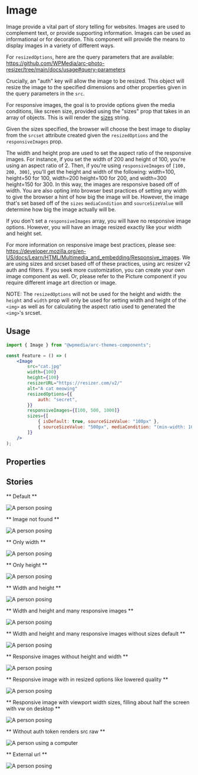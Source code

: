 

<Meta title="Components/Image" component={Image} />

# Image

Image provide a vital part of story telling for websites. Images are used to complement text, or provide supporting information. Images can be used as informational or for decoration. This component will provide the means to display images in a variety of different ways.

For `resizedOptions`, here are the query parameters that are available: https://github.com/WPMedia/arc-photo-resizer/tree/main/docs/usage#query-parameters

Crucially, an "auth" key will allow the image to be resized. This object will resize the image to the specified dimensions and other properties given in the query parameters in the `src`.

For responsive images, the goal is to provide options given the media conditions, like screen size, provided using the "sizes" prop that takes in an array of objects. This is will render the [sizes](https://developer.mozilla.org/en-US/docs/Web/HTML/Element/img#attr-sizes) string.

Given the sizes specified, the browser will choose the best image to display from the `srcset` attribute created given the `resizedOptions` and the `responsiveImages` prop.

The width and height prop are used to set the aspect ratio of the responsive images. For instance, if you set the width of 200 and height of 100, you're using an aspect ratio of 2. Then, if you're using `responsiveImages` of `[100, 200, 300]`, you'll get the height and width of the following: width=100, height=50 for 100, width=200 height=100 for 200, and width=300 height=150 for 300. In this way, the images are responsive based off of width. You are also opting into browser best practices of setting any width to give the browser a hint of how big the image will be. However, the image that's set based off of the `sizes` `mediaCondition` and `sourceSizeValue` will determine how big the image actually will be.

If you don't set a `responsiveImages` array, you will have no responsive image options. However, you will have an image resized exactly like your width and height set.

For more information on responsive image best practices, please see: https://developer.mozilla.org/en-US/docs/Learn/HTML/Multimedia_and_embedding/Responsive_images. We are using sizes and srcset based off of these practices, using arc resizer v2 auth and filters. If you seek more customization, you can create your own image component as well. Or, please refer to the Picture component if you require different image art direction or image.

NOTE: The `resizedOptions` will not be used for the height and width: the `height` and `width` prop will only be used for setting width and height of the `<img>` as well as for calculating the aspect ratio used to generated the `<img>`'s srcset.

## Usage

```jsx
import { Image } from "@wpmedia/arc-themes-components";

const Feature = () => (
	<Image
		src="cat.jpg"
		width={100}
		height={100}
		resizerURL="https://resizer.com/v2/"
		alt="A cat meowing"
		resizedOptions={{
			auth: "secret",
		}}
		responsiveImages={[100, 500, 1000]}
		sizes={[
			{ isDefault: true, sourceSizeValue: "100px" },
			{ sourceSizeValue: "500px", mediaCondition: "(min-width: 1000px)" },
		]}
	/>
);
```

## Properties

<ArgsTable of={Image} />

## Stories

** Default **

<Canvas>
	<Story name="Default">
		<Image
			src="HY6LDPEW4BBFDLBYD4S3S7LZ3E.jpg"
			alt="A person posing"
			resizedOptions={{
				auth: "ab9e85e4ddf84da579c217bc66331a71941bd99dcfbc17ef0f25b166a094bec4",
			}}
			resizerURL="https://themesinternal-themesinternal-sandbox.web.arc-cdn.net/resizer/v2/"
		/>
	</Story>
</Canvas>

** Image not found **

<Canvas>
	<Story name="Image not found">
		<Image
			src="nowhere.jpg"
			alt="A person posing"
			resizedOptions={{
				auth: "ab9e85e4ddf84da579c217bc66331a71941bd99dcfbc17ef0f25b166a094bec4",
			}}
			resizerURL="https://themesinternal-themesinternal-sandbox.web.arc-cdn.net/resizer/v2/"
		/>
	</Story>
</Canvas>

** Only width **

<Canvas>
	<Story name="Only width">
		<Image
			src="HY6LDPEW4BBFDLBYD4S3S7LZ3E.jpg"
			alt="A person posing"
			width={300}
			resizedOptions={{
				auth: "ab9e85e4ddf84da579c217bc66331a71941bd99dcfbc17ef0f25b166a094bec4",
			}}
			resizerURL="https://themesinternal-themesinternal-sandbox.web.arc-cdn.net/resizer/v2/"
		/>
	</Story>
</Canvas>

** Only height **

<Canvas>
	<Story name="Only height">
		<Image
			src="HY6LDPEW4BBFDLBYD4S3S7LZ3E.jpg"
			alt="A person posing"
			height={300}
			resizedOptions={{
				auth: "ab9e85e4ddf84da579c217bc66331a71941bd99dcfbc17ef0f25b166a094bec4",
			}}
			resizerURL="https://themesinternal-themesinternal-sandbox.web.arc-cdn.net/resizer/v2/"
		/>
	</Story>
</Canvas>

** Width and height **

<Canvas>
	<Story name="Width and height">
		<Image
			src="HY6LDPEW4BBFDLBYD4S3S7LZ3E.jpg"
			alt="A person posing"
			height={300}
			width={300}
			resizedOptions={{
				auth: "ab9e85e4ddf84da579c217bc66331a71941bd99dcfbc17ef0f25b166a094bec4",
			}}
			resizerURL="https://themesinternal-themesinternal-sandbox.web.arc-cdn.net/resizer/v2/"
		/>
	</Story>
</Canvas>

** Width and height and many responsive images **

<Canvas>
	<Story name="Width and height and many responsive images">
		<Image
			src="HY6LDPEW4BBFDLBYD4S3S7LZ3E.jpg"
			alt="A person posing"
			height={300}
			width={300}
			resizedOptions={{
				auth: "ab9e85e4ddf84da579c217bc66331a71941bd99dcfbc17ef0f25b166a094bec4",
			}}
			responsiveImages={[100, 200, 1000]}
			resizerURL="https://themesinternal-themesinternal-sandbox.web.arc-cdn.net/resizer/v2/"
			sizes={[
				{ isDefault: true, sourceSizeValue: "1000px" },
				{
					mediaCondition: "(min-width: 1000px)",
					sourceSizeValue: "200px",
				},
			]}
		/>
	</Story>
</Canvas>

** Width and height and many responsive images without sizes default **

<Canvas>
	<Story name="Width and height and many responsive images without sizes default">
		<Image
			src="HY6LDPEW4BBFDLBYD4S3S7LZ3E.jpg"
			alt="A person posing"
			height={300}
			width={300}
			resizedOptions={{
				auth: "ab9e85e4ddf84da579c217bc66331a71941bd99dcfbc17ef0f25b166a094bec4",
			}}
			responsiveImages={[100, 200, 1000]}
			resizerURL="https://themesinternal-themesinternal-sandbox.web.arc-cdn.net/resizer/v2/"
			sizes={[{ mediaCondition: "(min-width: 1000px)", sourceSizeValue: "200px" }]}
		/>
	</Story>
</Canvas>

** Responsive images without height and width **

<Canvas>
	<Story name="Responsive images without height and width">
		<Image
			src="HY6LDPEW4BBFDLBYD4S3S7LZ3E.jpg"
			alt="A person posing"
			resizedOptions={{
				auth: "ab9e85e4ddf84da579c217bc66331a71941bd99dcfbc17ef0f25b166a094bec4",
			}}
			responsiveImages={[100, 200, 1000]}
			resizerURL="https://themesinternal-themesinternal-sandbox.web.arc-cdn.net/resizer/v2/"
			sizes={[
				{ isDefault: true, sourceSizeValue: "1000px" },
				{
					mediaCondition: "(min-width: 1000px)",
					sourceSizeValue: "200px",
				},
			]}
		/>
	</Story>
</Canvas>

** Responsive image with in resized options like lowered quality **

<Canvas>
	<Story name="Responsive image with resized options like lowered quality">
		<Image
			src="HY6LDPEW4BBFDLBYD4S3S7LZ3E.jpg"
			alt="A person posing"
			height={300}
			width={300}
			resizedOptions={{
				quality: 10,
				auth: "ab9e85e4ddf84da579c217bc66331a71941bd99dcfbc17ef0f25b166a094bec4",
			}}
			responsiveImages={[100, 200, 1000]}
			resizerURL="https://themesinternal-themesinternal-sandbox.web.arc-cdn.net/resizer/v2/"
			sizes={[
				{ isDefault: true, sourceSizeValue: "1000px" },
				{
					mediaCondition: "(min-width: 1000px)",
					sourceSizeValue: "200px",
				},
			]}
		/>
	</Story>
</Canvas>

** Responsive image with viewport width sizes, filling about half the screen with vw on desktop **

<Canvas>
	<Story name="Responsive image with viewport width sizes, filling about half the screen with vw on desktop">
		<Image
			src="HY6LDPEW4BBFDLBYD4S3S7LZ3E.jpg"
			alt="A person posing"
			height={300}
			width={300}
			resizedOptions={{
				quality: 10,
				auth: "ab9e85e4ddf84da579c217bc66331a71941bd99dcfbc17ef0f25b166a094bec4",
			}}
			responsiveImages={[100, 200, 1000, 1500]}
			resizerURL="https://themesinternal-themesinternal-sandbox.web.arc-cdn.net/resizer/v2/"
			sizes={[
				{ isDefault: true, sourceSizeValue: "25vw" },
				{
					mediaCondition: "(min-width: 500px)",
					sourceSizeValue: "40vw",
				},
			]}
		/>
	</Story>
</Canvas>

** Without auth token renders src raw **

<Canvas>
	<Story name="Without auth token renders src raw">
		<Image src="computer-user.jpeg" alt="A person using a computer" />
	</Story>
</Canvas>

** External url **

<Canvas>
	<Story name="External url">
		<Image
			src="https://cloudfront-us-east-1.images.arcpublishing.com/sandbox.themesinternal/HY6LDPEW4BBFDLBYD4S3S7LZ3E.jpg"
			alt="A person posing"
			height={300}
			width={300}
			resizedOptions={{
				auth: "f314a3f3b86665d1ef144a4a429324658d253fe5af94719822deee11be985738",
			}}
			responsiveImages={[100, 200, 1000, 1500]}
			resizerURL="https://themesinternal-themesinternal-sandbox.web.arc-cdn.net/resizer/v2/"
			sizes={[{ isDefault: true, sourceSizeValue: "200px" }]}
		/>
	</Story>
</Canvas>
